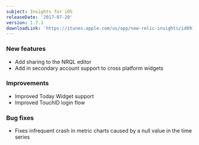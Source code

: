 ```yaml
---
subject: Insights for iOS
releaseDate: '2017-07-20'
version: 1.7.1
downloadLink: 'https://itunes.apple.com/us/app/new-relic-insights/id891431652?mt=8'
---
```


### New features

* Add sharing to the NRQL editor
* Add in secondary account support to cross platform widgets

### Improvements

* Improved Today Widget support
* Improved TouchID login flow

### Bug fixes

* Fixes infrequent crash in metric charts caused by a null value in the time series
